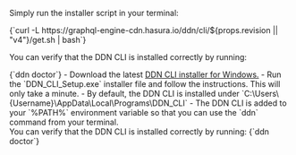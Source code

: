 
<Version />

<Tabs groupId="os-preference" className="api-tabs">

<TabItem value="macOS-or-linux" label="macOS and Linux">

Simply run the installer script in your terminal:

<CodeBlock language="bash">
  {`curl -L https://graphql-engine-cdn.hasura.io/ddn/cli/${props.revision || "v4"}/get.sh | bash`}
</CodeBlock>

You can verify that the DDN CLI is installed correctly by running:

<CodeBlock language="bash">
  {`ddn doctor`}
</CodeBlock>

</TabItem>

<TabItem value="windows" label="Windows">
- Download the latest <a href={`https://graphql-engine-cdn.hasura.io/ddn/cli/${props.revision || "v4"}/latest/DDN_CLI_Setup.exe`}>DDN CLI installer for Windows.</a> 
- Run the `DDN_CLI_Setup.exe` installer file and follow the instructions. This will only take a minute.
- By default, the DDN CLI is installed under `C:\Users\{Username}\AppData\Local\Programs\DDN_CLI`
- The DDN CLI is added to your `%PATH%` environment variable so that you can use the `ddn` command from your terminal.
<br />
You can verify that the DDN CLI is installed correctly by running:

<CodeBlock language="bash">
  {`ddn doctor`}
</CodeBlock>

</TabItem>
</Tabs>
